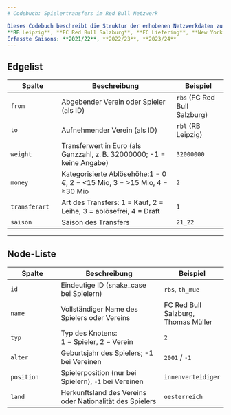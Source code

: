 ---
# Codebuch: Spielertransfers im Red Bull Netzwerk

Dieses Codebuch beschreibt die Struktur der erhobenen Netzwerkdaten zu Spielertransfers zwischen den Red Bull Clubs:  
**RB Leipzig**, **FC Red Bull Salzburg**, **FC Liefering**, **New York Red Bulls**, **Red Bull Bragantino**  
Erfasste Saisons: **2021/22**, **2022/23**, **2023/24**
---

## Edgelist

| **Spalte** | **Beschreibung** | **Beispiel** |
|-----------------|--------------------------------------|-----------------|
| `from` | Abgebender Verein oder Spieler (als ID) | `rbs` (FC Red Bull Salzburg) |
| `to` | Aufnehmender Verein (als ID) | `rbl` (RB Leipzig) |
| `weight` | Transferwert in Euro (als Ganzzahl, z. B. 32000000; -1 = keine Angabe) | `32000000` |
| `money` | Kategorisierte Ablösehöhe:1 = 0 €, 2 = \<15 Mio, 3 = \>15 Mio, 4 = ≥30 Mio | `2` |
| `transferart` | Art des Transfers: 1 = Kauf, 2 = Leihe, 3 = ablösefrei, 4 = Draft | `1` |
| `saison` | Saison des Transfers | `21_22` |

------------------------------------------------------------------------

## Node-Liste

| **Spalte** | **Beschreibung** | **Beispiel** |
|------------------|-------------------------------------|------------------|
| `id` | Eindeutige ID (snake_case bei Spielern) | `rbs`, `th_mue` |
| `name` | Vollständiger Name des Spielers oder Vereins | FC Red Bull Salzburg, Thomas Müller |
| `typ` | Typ des Knotens:<br>1 = Spieler, 2 = Verein | `2` |
| `alter` | Geburtsjahr des Spielers; -1 bei Vereinen | `2001` / `-1` |
| `position` | Spielerposition (nur bei Spielern), `-1` bei Vereinen | `innenverteidiger` |
| `land` | Herkunftsland des Vereins oder Nationalität des Spielers | `oesterreich` |
